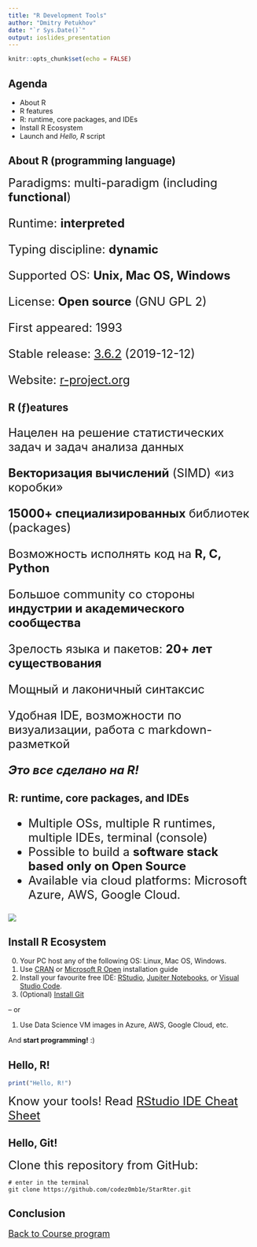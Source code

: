 ```yaml
---
title: "R Development Tools"
author: "Dmitry Petukhov"
date: "`r Sys.Date()`"
output: ioslides_presentation
---
```


```r
knitr::opts_chunk$set(echo = FALSE)
```


## Agenda

- About R 
- R features
- R: runtime, core packages, and IDEs
- Install R Ecosystem
- Launch and _Hello, R_ script


## About R (programming language)

<font size="5">
Paradigms: multi-paradigm (including __functional__)

Runtime: __interpreted__

Typing discipline: __dynamic__

Supported OS: __Unix, Mac OS, Windows__

License: __Open source__ (GNU GPL 2)

First appeared: 1993

Stable release: [3.6.2](https://cran.r-project.org/src/base/R-3/) (2019-12-12)

Website:	[r-project.org](https://www.r-project.org/)
</font>


## R (ƒ)eatures

<font size="5">

Нацелен на решение статистических задач и задач анализа данных

__Векторизация вычислений__ (SIMD) «из коробки»

__15000+ специализированных__ библиотек (packages)

Возможность исполнять код на __R, C, Python__

Большое community со стороны __индустрии и академического сообщества__

Зрелость языка и пакетов: __20+ лет существования__

Мощный и лаконичный синтаксис

Удобная IDE, возможности по визуализации, работа с markdown-разметкой

___Это все сделано на R!___

</font>


## R: runtime, core packages, and IDEs

<font size="5">

- Multiple OSs, multiple R runtimes, multiple IDEs, terminal (console)
- Possible to build a __software stack based only on Open Source__
- Available via cloud platforms: Microsoft Azure, AWS, Google Cloud.

</font>

<div class="columns-2">
  ![](img/ide-runtime-os.png)
</div>


## Install R Ecosystem

0. Your PC host any of the following OS: Linux, Mac OS, Windows.
1. Use [CRAN](https://cran.r-project.org/) or [Microsoft R Open](https://mran.microsoft.com/documents/rro/installation) installation guide
2. Install your favourite free IDE: [RStudio](https://rstudio.com/products/rstudio/), [Jupiter Notebooks](https://jupyter.org/install), or
[Visual Studio Code](https://code.visualstudio.com/download).
3. (Optional) [Install Git](https://git-scm.com/book/en/v2/Getting-Started-Installing-Git)

-- or

1. Use Data Science VM images in Azure, AWS, Google Cloud, etc.


And **start programming!** :)


## Hello, R!

```r
print("Hello, R!")
```

<font size="5">
Know your tools! Read [RStudio IDE Cheat Sheet](https://github.com/rstudio/cheatsheets/raw/master/rstudio-ide.pdf)
</font>


## Hello, Git!

<font size="5">
Clone this repository from GitHub:
</font>

```
# enter in the terminal
git clone https://github.com/codez0mb1e/StarRter.git
```


## Conclusion

<font size="4">
[Back to Course program](/)
</font>
